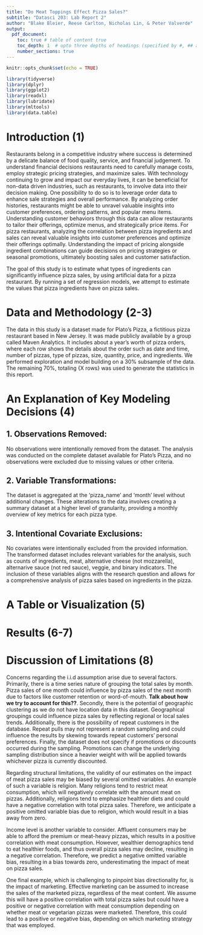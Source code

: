 ```yaml
---
title: "Do Meat Toppings Effect Pizza Sales?"
subtitle: "Datasci 203: Lab Report 2"
author: "Blake Bleier, Reese Carlton, Nicholas Lin, & Peter Valverde" 
output: 
  pdf_document:
    toc: true # table of content true
    toc_depth: 1  # upto three depths of headings (specified by #, ## and ###)
    number_sections: true
---
```

\newpage
\setcounter{page}{1}

```r
knitr::opts_chunk$set(echo = TRUE)
```

```r
library(tidyverse)
library(dplyr)
library(ggplot2)
library(readxl)
library(lubridate)
library(mltools)
library(data.table)
```

# Introduction (1)

Restaurants belong in a competitive industry where success is determined by a delicate balance of food quality, service, and financial judgement. To understand financial decisions restaurants need to carefully manage costs, employ strategic pricing strategies, and maximize sales. With technology continuing to grow and impact our everyday lives, it can be beneficial for non-data driven industries, such as restaurants, to involve data into their decision making. One possibility to do so is to leverage order data to enhance sale strategies and overall performance. By analyzing order histories, restaurants might be able to unravel valuable insights into customer preferences, ordering patterns, and popular menu items. Understanding customer behaviors through this data can allow restaurants to tailor their offerings, optimize menus, and strategically price items. For pizza restaurants, analyzing the correlation between pizza ingredients and sales can reveal valuable insights into customer preferences and optimize their offerings optimally. Understanding the impact of pricing alongside ingredient combinations can guide decisions on pricing strategies or seasonal promotions, ultimately boosting sales and customer satisfaction.

The goal of this study is to estimate what types of ingredients can significantly influence pizza sales, by using artificial data for a pizza restaurant. By running a set of regression models, we attempt to estimate the values that pizza ingredients have on pizza sales.

# Data and Methodology (2-3)

The data in this study is a dataset made for Plato's Pizza, a fictitious pizza restaurant based in New Jersey. It was made publicly available by a group called Maven Analytics. It includes about a year's worth of pizza orders, where each row shows the details about the order such as date and time, number of pizzas, type of pizzas, size, quantity, price, and ingredients. We performed exploration and model building on a 30% subsample of the data. The remaining 70%, totaling {X rows} was used to generate the statistics in this report.

# An Explanation of Key Modeling Decisions (4)

## 1. Observations Removed:

No observations were intentionally removed from the dataset. The analysis was conducted on the complete dataset available for Plato's Pizza, and no observations were excluded due to missing values or other criteria.


## 2. Variable Transformations:

The dataset is aggregated at the 'pizza_name' and 'month' level without additional changes. These alterations to the data involves creating a summary dataset at a higher level of granularity, providing a monthly overview of key metrics for each pizza type.

## 3. Intentional Covariate Exclusions:

No covariates were intentionally excluded from the provided information. The transformed dataset includes relevant variables for the analysis, such as counts of ingredients, meat, alternative cheese (not mozzarella), alternarive sauce (not red sauce), veggie, and binary indicators. The inclusion of these variables aligns with the research question and allows for a comprehensive analysis of pizza sales based on ingredients in the pizza.

# A Table or Visualization (5)




# Results (6-7)


# Discussion of Limitations (8)

Concerns regarding the i.i.d assumption arise due to several factors. Primarily, there is a time series nature of grouping the total sales by month. Pizza sales of one month could influence by pizza sales of the next month due to factors like customer retention or word-of-mouth. **Talk about how we try to account for this??**. Secondly, there is the potential of geographic clustering as we do not have location data in this dataset. Geographical groupings could influence pizza sales by reflecting regional or local sales trends. Additionally, there is the possibility of repeat customers in the database. Repeat pulls may not represent a random sampling and could influence the results by skewing towards repeat customers' personal preferences. Finally, the dataset does not specify if promotions or discounts occurred during the sampling. Promotions can change the underlying sampling distribution since a heavier weight with will be applied towards whichever pizza is currently discounted.

Regarding structural limitations, the validity of our estimates on the impact of meat pizza sales may be biased by several omitted variables. An example of such a variable is religion. Many religions tend to restrict meat consumption, which will negatively correlate with the amount meat on pizzas. Additionally, religions tend to emphasize healthier diets and could have a negative correlation with total pizza sales. Therefore, we anticipate a positive omitted variable bias due to religion, which would result in a bias away from zero.

Income level is another variable to consider. Affluent consumers may be able to afford the premium or meat-heavy pizzas, which results in a positive correlation with meat consumption. However, wealthier demographics tend to eat healthier foods, and thus overall pizza sales may decline, resulting in a negative correlation. Therefore, we predict a negative omitted variable bias, resulting in a bias towards zero, underestimating the impact of meat on pizza sales.

One final example, which is challenging to pinpoint bias directionality for, is the impact of marketing. Effective marketing can be assumed to increase the sales of the marketed pizza, regardless of the meat content. We assume this will have a positive correlation with total pizza sales but could have a positive or negative correlation with meat consumption depending on whether meat or vegetarian pizzas were marketed. Therefore, this could lead to a positive or negative bias, depending on which marketing strategy that was employed.
